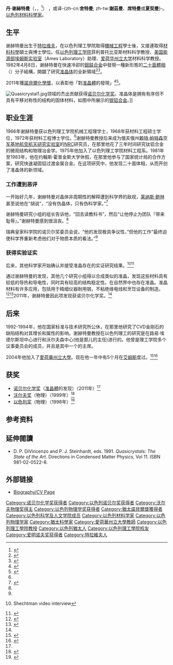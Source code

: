 {{NoteTA |
G1=Chemistry
}}
{{Infobox scientist
| name              = 丹·谢赫特曼[[File:Nobel_prize_medal.svg|25px]]<br/><small>{{rtl-lang|he|דן שכטמן}}</small><br/><small>Dan Shechtman</small>
| image             = Nobel Prize 2011-Nobel interviews KVA-DSC 8039.jpg
| image_size        = 250px
| alt               = 
| caption           = 
| birth_date        = {{Birth date and age|mf=yes|1941|01|24}}
| birth_place       = [[英屬巴勒斯坦託管地|英屬巴勒斯坦託管地]][[特拉维夫|特拉维夫]]
| death_date        = 
| death_place       = 
| residence         = 
| citizenship       = 
| nationality       = {{ISR}}
| fields            = [[材料科學|材料科學]]
| workplaces        = 
| alma_mater        = [[以色列理工學院|以色列理工學院]]
| doctoral_advisor  = 
| academic_advisors = 
| doctoral_students = 
| notable_students  = 
| known_for         = 發現准晶體
| author_abbrev_bot = 
| author_abbrev_zoo = 
| influences        = 
| influenced        = 
| awards            = [[諾貝爾化學獎|諾貝爾化學獎]]
| signature         = <!--(filename only)-->
| signature_alt     = 
| footnotes         = 
}}
'''丹·谢赫特曼'''（{{lang-he|דן שכטמן}}，{{lang-en|'''Dan Shechtman'''}}，{{bd|1941年|1月24日}}<ref name="oldcv">{{Cite web |url=http://www.academy.ac.il/data/persons_data/34/DshechtmanCV3.pdf |title=Dan Shechtman – Israel Academy of Sciences and Humanities |accessdate=2011-11-05 |archive-date=2011-11-10 |archive-url=https://web.archive.org/web/20111110224144/http://www.academy.ac.il/data/persons_data/34/DshechtmanCV3.pdf |dead-url=no }}</ref>）
，或译-{zh-cn:'''舍特曼'''; zh-tw:'''謝茲曼'''、'''席特曼'''或'''夏契曼'''}-。
[[以色列|以色列]][[材料科學|材料科學家]]。

== 生平 ==
谢赫特曼出生于[[特拉维夫|特拉维夫]]，在以色列理工學院取得[[機械工程|機械工程]]學士後，又接連取得[[材料科學|材料科學]]碩士與博士學位。任[[以色列理工学院|以色列理工学院]]菲利普托比亚斯材料科学教授、[[美国能源部|美国能源部]][[埃姆斯实验室|埃姆斯实验室]]（Ames Laboratory）助理、[[爱荷华州立大学|爱荷华州立大学]]材料科学教授。1982年4月8日，谢赫特曼在快速冷卻的[[鋁錳合金|鋁錳合金]]中發現一種新形態的[[二十面體相|二十面體相]]（{{lang|en|Icosahedral Phase}}）分子結構，開闢了研究[[准晶体|准晶体]]的全新領域<ref name="discovery">{{cite web |url=http://www.npr.org/templates/story/story.php?storyId=141067724 |title=Israeli Wins Chemistry Nobel For Quasicrystals |publisher=npr.org |date= |accessdate=2011-10-05 |language=en |archive-date=2011-10-07 |archive-url=https://web.archive.org/web/20111007110853/http://www.npr.org/templates/story/story.php?storyId=141067724 |dead-url=no }}</ref><ref>{{cite news|url=http://news.chinatimes.com/focus/50109728/112011100600109.html|title=諾貝爾化學獎 以色列學者獨得|publisher=中時電子報|author=閻紀宇|date=2011-10-06|accessdate=2011-10-06|deadurl=yes|archiveurl=https://web.archive.org/web/20111008171543/http://news.chinatimes.com/focus/50109728/112011100600109.html|archivedate=2011-10-08}}</ref>。

2011年獲[[諾貝爾化學獎|諾貝爾化學獎]]，以表彰他「對[[准晶體|准晶體]]的發現」<ref name="nobel">{{cite web |url=http://www.nobelprize.org/nobel_prizes/chemistry/laureates/2011/ |title=The Nobel Prize in Chemistry 2011 |publisher=Nobelprize.org |date=2011-10-05 |accessdate=2011-10-05 |language=en |archive-date=2017-10-05 |archive-url=https://web.archive.org/web/20171005013742/https://www.nobelprize.org/nobel_prizes/chemistry/laureates/2011/ |dead-url=no }}</ref><ref>{{Cite web |url=http://www.ch.ntu.edu.tw/nobel/2011.html |title=存档副本 |accessdate=2016-05-02 |archive-date=2020-04-16 |archive-url=https://web.archive.org/web/20200416152012/https://www.ch.ntu.edu.tw/nobel/2011.html |dead-url=no }}</ref>。

[[File:Quasicrystal1.jpg|thumb]]领域的杰出贡献获得[[诺贝尔化学奖|诺贝尔化学奖]]。准晶体是拥有有序但不具有平移对称性的结构的固体材料，如图中所展示的[[银铝合金|银铝合金]]。]]

==职业生涯==
1966年谢赫特曼获以色列理工学院机械工程理学士，1968年获材料工程硕士学位，1972年获材料工程博士学位。<ref name=oldcv />谢赫特曼教授后来成为俄亥俄州[[赖特·帕特森空军基地|赖特·帕特森空军基地]][[航空航天研究实验室|航空航天研究实验室]]的[[美國國家科學研究委員會|NRC]]研究员，在那里他花了三年时间研究钛铝合金的微观结构和物理冶金学。1975年他加入了以色列理工学院材料工程系。1981年至1983年，他在约翰斯·霍普金斯大学休假，在那里他参与了国家统计局的合作方案，研究快速凝固铝过渡金属合金。在这项研究中，他发现二十面体相，从而开创了准晶体的新领域。

===工作遭到恶评===
一开始好几年，谢赫特曼对晶体非周期性的解释遭到科学界的敌视，[[莱纳斯·鲍林|莱纳斯·鲍林]]甚至说他在“胡说”，“没有伪晶体，只有伪科学家。”<ref name=reuters20111005>{{cite news |last=Lannin |first=Patrick |title=Ridiculed crystal work wins Nobel for Israeli |url=http://www.reuters.com/article/2011/10/05/nobel-chemistry-idUSL5E7L51U620111005 |accessdate=2011-10-22 |newspaper=Reuters |date=2011-10-05 |archive-date=2015-11-26 |archive-url=https://web.archive.org/web/20151126193322/http://www.reuters.com/article/2011/10/05/nobel-chemistry-idUSL5E7L51U620111005 |dead-url=no }}</ref>

谢赫特曼研究小组的组长告诉他，“回去读教科书”，然后“让他停止为团队『带来耻辱』。”谢赫特曼感到很沮丧。<ref name=reuters20111005/>

瑞典皇家科学院的诺贝尔奖委员会说，“他的发现极具争议性，”但他的工作“最终迫使科学界重新考虑他们对于物质本质的看法。”<ref name=reuters20111005/>

===获得实验证实===
后来，其他科学家开始确认并接受准晶存在的实证研究结果。<ref name=SB-DB-100511>{{cite web|last=Bradley|first=David|title=Dan Shechtman discusses quasicrystals|url=http://www.sciencebase.com/science-blog/dan-shechtman-discusses-quasicrystals-nobelprize.html|publisher=ScienceBase|accessdate=5 October 2011|date=Oct 5, 2011|archive-date=2020-11-23|archive-url=https://web.archive.org/web/20201123173742/https://www.sciencebase.com/science-blog/dan-shechtman-discusses-quasicrystals-nobelprize.html|dead-url=no}} Shechtman video interview</ref><ref>{{cite web|url=http://www.haaretz.com/weekend/magazine/clear-as-crystal-1.353504|title=Clear as crystal|publisher=Haaretz|date=2011-04-01|accessdate=2011-10-06|archive-date=2015-09-24|archive-url=https://web.archive.org/web/20150924235709/http://www.haaretz.com/weekend/magazine/clear-as-crystal-1.353504|dead-url=no}}</ref>

通过谢赫特曼的发现，其他几个研究小组得以合成类似的准晶，发现这些材料具有较低的导热和导电性，同时具有较高的结构稳定性。在自然界中也存在准晶。准晶材料有许多应用，包括用于精细仪器耐用钢，不粘绝缘电线和烹饪设备的制造。<ref name="nature nobel">{{Cite web | url = http://www.nature.com/news/2011/111005/full/news.2011.572.html | title = Impossible crystals snag chemistry Nobel | first = Richard | last = Van Noorden | date = 2011-10-05 | accessdate = 2011-10-05 | publisher = [[nature|nature]] | archive-date = 2020-11-14 | archive-url = https://web.archive.org/web/20201114190158/https://www.nature.com/news/2011/111005/full/news.2011.572.html | dead-url = no }}</ref><ref name="bbc nobel">{{Cite web | url = http://www.bbc.co.uk/news/science-environment-15181187 | title = Nobel win for crystal discovery | first = Jennifer | last = Carpenter | date = 2011-10-05 | accessdate = 2011-10-05 | publisher = [[BBC|BBC]] | archive-date = 2020-11-23 | archive-url = https://web.archive.org/web/20201123143126/https://www.bbc.co.uk/news/science-environment-15181187 | dead-url = no }}</ref>2011年，谢赫特曼因此项发现获诺贝尔化学奖。<ref name="nature nobel"/>

==后来==
1992-1994年，他在国家标准与技术研究所公休，在那里他研究了CVD金刚石的缺陷结构对其增长和属性的影响。谢赫特曼教授在以色列理工的研究是在路易·埃德尔斯坦中心进行和沃尔夫森中心(他是那儿的主任)进行的。他曾是理工学院多个议事委员会的成员，并且是其中一个的主席。

2004年他加入了[[愛荷華州立大學|愛荷華州立大學]]。现在他一年中有5个月在[[艾姆斯|艾姆斯]]度过。<ref>{{Cite web |url=http://www.chicagotribune.com/news/local/breaking/chi-iowa-state-prof-wins-nobel-in-chemistry-20111005,0,6056569.story |title=Iowa State prof wins Nobel in chemistry ([[Chicago_Tribune|Chicago Tribune]], October 5, 2011) |accessdate=2011-11-05 |archive-date=2011-10-06 |archive-url=https://web.archive.org/web/20111006095423/http://www.chicagotribune.com/news/local/breaking/chi-iowa-state-prof-wins-nobel-in-chemistry-20111005,0,6056569.story |dead-url=no }}</ref><ref>{{Cite web |url=http://www.newswise.com/articles/iowa-state-ames-laboratory-technion-scientist-wins-nobel-prize-in-chemistry |title=Iowa State, Ames Laboratory, Technion Scientist Wins Nobel Prize in Chemistry |accessdate=2011-11-05 |archive-date=2011-10-14 |archive-url=https://web.archive.org/web/20111014092718/http://www.newswise.com/articles/iowa-state-ames-laboratory-technion-scientist-wins-nobel-prize-in-chemistry |dead-url=no }}</ref>

== 获奖 ==
* [[诺贝尔化学奖|诺贝尔化学奖]]（[[准晶體|准晶體]]的发现）（2011年）<ref name="nobel"/>
*[[沃尔夫奖|沃尔夫奖]]（物理）（1999年）<ref>{{cite web |url=http://www.wolffund.org.il/cat.asp?id=25&cat_title=PHYSICS |title=Wolf Prize Recipients in Physics |publisher=Wolffund.org.il |date= |accessdate=2011-10-05 |archive-date=2012-02-05 |archive-url=https://www.webcitation.org/65DR3JlSI?url=http://www.wolffund.org.il/cat.asp?id=25 |dead-url=no }}</ref>
*[[以色列奖|以色列奖]]（物理）（1998年）<ref name=prize>{{cite web |title=Israel Prize Official Site - Recipients in 1998 (in Hebrew) |url=http://cms.education.gov.il/EducationCMS/Units/PrasIsrael/TashnagTashsab/TASNAG_TASNAT_Rikuz.htm?DictionaryKey=Tashnach |deadurl=yes |archiveurl=https://web.archive.org/web/20120307210114/http://cms.education.gov.il/EducationCMS/Units/PrasIsrael/TashnagTashsab/TASNAG_TASNAT_Rikuz.htm?DictionaryKey=Tashnach |archivedate=2012-03-07 |accessdate=2011-10-05 }}</ref>

== 参考资料 ==
{{reflist|2}}

== 延伸閱讀 ==
*D. P. DiVincenzo and P. J. Steinhardt, eds. 1991. ''Quasicrystals: The State of the Art''. Directions in Condensed Matter Physics, Vol 11. ISBN 981-02-0522-8.

== 外部链接 ==
* [https://web.archive.org/web/20060118074935/http://www.technion.ac.il/technion/materials/shechtman.html Biography/CV Page]

{{诺贝尔化学奖获得者 (2001年-2025年)}}
{{2011年诺贝尔奖获得者}}
{{沃尔夫物理奖}}{{格雷戈里·阿米诺夫奖获得者}}
{{Authority control}}

{{DEFAULTSORT:Shechtman, Dan}}
[[Category:诺贝尔化学奖获得者|Category:诺贝尔化学奖获得者]]
[[Category:以色列诺贝尔奖获得者|Category:以色列诺贝尔奖获得者]]
[[Category:沃尔夫物理奖得主|Category:沃尔夫物理奖得主]]
[[Category:以色列物理学奖获得者|Category:以色列物理学奖获得者]]
[[Category:猶太諾貝爾獎獲得者|Category:猶太諾貝爾獎獲得者]]
[[Category:以色列科学及人文学院成员|Category:以色列科学及人文学院成员]]
[[Category:以色列材料学家|Category:以色列材料学家]]
[[Category:以色列物理学家|Category:以色列物理学家]]
[[Category:猶太科學家|Category:猶太科學家]]
[[Category:愛荷華州立大學教師|Category:愛荷華州立大學教師]]
[[Category:以色列理工學院教授|Category:以色列理工學院教授]]
[[Category:以色列猶太人|Category:以色列猶太人]]
[[Category:以色列理工學院校友|Category:以色列理工學院校友]]
[[Category:爱明诺夫奖获得者|Category:爱明诺夫奖获得者]]
[[Category:特拉維夫人|Category:特拉維夫人]]